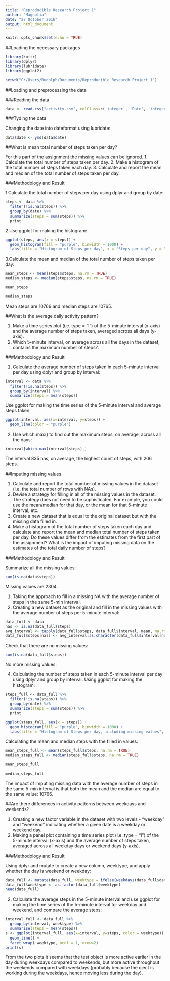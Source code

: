 ```yaml
---
title: "Reproducible Research Project 1"
author: "Magnolia"
date: "27 October 2016"
output: html_document
---
```


```r
knitr::opts_chunk$set(echo = TRUE)
```

##Loading the necessary packages
```r
library(knitr)
library(dplyr)
library(lubridate)
library(ggplot2)
```
```r
setwd("C:/Users/Rudolph/Documents/Reproducible Research Project 1")
```

##Loading and preprocessing the data

###Reading the data

```r
data <- read.csv("activity.csv", colClass=c('integer', 'Date', 'integer'))
```

###Tyding the data

Changing the date into dateformat using lubridate:
```r
data$date <- ymd(data$date)
```

##What is mean total number of steps taken per day?

For this part of the assignment the missing values can be ignored.
1. Calculate the total number of steps taken per day.
2. Make a histogram of the total number of steps taken each day.
3. Calculate and report the mean and median of the total number of steps taken per day.


###Methodology and Result

1.Calculate the total number of steps per day using dplyr and group by date:
```r
steps <- data %>%
  filter(!is.na(steps)) %>%
  group_by(date) %>%
  summarize(steps = sum(steps)) %>%
  print
```

2.Use ggplot for making the histogram:
```r
ggplot(steps, aes(x = steps)) +
  geom_histogram(fill = "purple", binwidth = 1000) +
  labs(title = "Histogram of Steps per day", x = "Steps per day", y = "Frequency")
```

3.Calculate the mean and median of the total number of steps taken per day:
```r
mean_steps <- mean(steps$steps, na.rm = TRUE)
median_steps <- median(steps$steps, na.rm = TRUE)
```
```r
mean_steps
```
```r
median_steps
```

Mean steps are 10766 and median steps are 10765.


##What is the average daily activity pattern?

1. Make a time series plot (i.e. type = "l") of the 5-minute interval (x-axis) and the average number of steps taken, averaged across all days (y-axis).
2. Which 5-minute interval, on average across all the days in the dataset, contains the maximum number of steps?.

###Methodology and Result

1. Calculate the average number of steps taken in each 5-minute interval per day using dplyr and group by interval:

```r
interval <- data %>%
  filter(!is.na(steps)) %>%
  group_by(interval) %>%
  summarize(steps = mean(steps))
```

Use ggplot for making the time series of the 5-minute interval and average steps taken:

```r
ggplot(interval, aes(x=interval, y=steps)) +
  geom_line(color = "purple")
```

2. Use which.max() to find out the maximum steps, on average, across all the days:

```r
interval[which.max(interval$steps),]
```

The interval 835 has, on average, the highest count of steps, with 206 steps.


##Imputing missing values

1. Calculate and report the total number of missing values in the dataset (i.e. the total number of rows with NAs).
2. Devise a strategy for filling in all of the missing values in the dataset. The strategy does not need to be sophisticated. For example, you could use the mean/median for that day, or the mean for that 5-minute interval, etc.
3. Create a new dataset that is equal to the original dataset but with the missing data filled in.
4. Make a histogram of the total number of steps taken each day and calculate and report the mean and median total number of steps taken per day. Do these values differ from the estimates from the first part of the assignment? What is the impact of imputing missing data on the estimates of the total daily number of steps?

###Methodology and Result

Summarize all the missing values:

```r
sum(is.na(data$steps))
```

Missing values are 2304.

1. Taking the approach to fill in a missing NA with the average number of steps in the same 5-min interval.
2. Creating a new dataset as the original and fill in the missing values with the average number of steps per 5-minute interval:

```r
data_full <- data
nas <- is.na(data_full$steps)
avg_interval <- tapply(data_full$steps, data_full$interval, mean, na.rm=TRUE, simplify=TRUE)
data_full$steps[nas] <- avg_interval[as.character(data_full$interval[nas])]
```

Check that there are no missing values:

```r
sum(is.na(data_full$steps))
```

No more missing values.

4. Calculating the number of steps taken in each 5-minute interval per day using dplyr and group by interval. Using ggplot for making the histogram:

```r
steps_full <- data_full %>%
  filter(!is.na(steps)) %>%
  group_by(date) %>%
  summarize(steps = sum(steps)) %>%
  print
```

```r
ggplot(steps_full, aes(x = steps)) +
  geom_histogram(fill = "purple", binwidth = 1000) +
  labs(title = "Histogram of Steps per day, including missing values", x = "Steps per day", y = "Frequency")
```


Calculating the mean and median steps with the filled in values:

```r
mean_steps_full <- mean(steps_full$steps, na.rm = TRUE)
median_steps_full <- median(steps_full$steps, na.rm = TRUE)
```

```r
mean_steps_full
```

```r
median_steps_full
```

The impact of imputing missing data with the average number of steps in the same 5-min interval is that both the mean and the median are equal to the same value: 10766.

##Are there differences in activity patterns between weekdays and weekends?

1. Creating a new factor variable in the dataset with two levels - "weekday" and "weekend" indicating whether a given date is a weekday or weekend day.
2. Making a panel plot containing a time series plot (i.e. type = "l") of the 5-minute interval (x-axis) and the average number of steps taken, averaged across all weekday days or weekend days (y-axis).

###Methodology and Result

Using dplyr and mutate to create a new column, weektype, and apply whether the day is weekend or weekday:

```r
data_full <- mutate(data_full, weektype = ifelse(weekdays(data_full$date) == "Saturday" | weekdays(data_full$date) == "Sunday", "weekend", "weekday"))
data_full$weektype <- as.factor(data_full$weektype)
head(data_full)
```

2. Calculate the average steps in the 5-minute interval and use ggplot for making the time series of the 5-minute interval for weekday and weekend, and compare the average steps:

```r
interval_full <- data_full %>%
  group_by(interval, weektype) %>%
  summarise(steps = mean(steps))
s <- ggplot(interval_full, aes(x=interval, y=steps, color = weektype)) +
  geom_line() +
  facet_wrap(~weektype, ncol = 1, nrow=2)
print(s)
```

From the two plots it seems that the test object is more active earlier in the day during weekdays compared to weekends, but more active throughout the weekends compared with weekdays (probably because the oject is working during the weekdays, hence moving less during the day).
